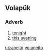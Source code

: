 ==Volapük==
===Adverb===
{{head|vo|adverb}}
# [[tonight]]
# [[this evening]]

[[uk:aneito]]
[[vo:aneito]]